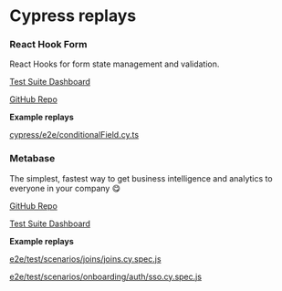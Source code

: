 # Cypress replays

### React Hook Form

React Hooks for form state management and validation.  

[Test Suite Dashboard](https://app.replay.io/team/invitation?code=2a993196-8eff-4e30-a53f-e194fd583cb3)

[GitHub Repo](https://github.com/react-hook-form/react-hook-form) 

**Example replays**

[cypress/e2e/conditionalField.cy.ts](https://app.replay.io/recording/cypresse2econditionalfieldcyts--1a098592-1330-4e81-9391-dce178fc1ce2?point=12007186486599799461387092367507530&time=4687.086146682189)

### Metabase

The simplest, fastest way to get business intelligence and analytics to everyone in your company 😋

[GitHub Repo](https://github.com/metabase/metabase/)

[Test Suite Dashboard](https://app.replay.io/team/invitation?code=5b98b891-4d14-453a-8638-34f1430f9c57)

**Example replays**

[e2e/test/scenarios/joins/joins.cy.spec.js](https://app.replay.io/recording/e2etestscenariosjoinsjoinscyspecjs--7b58d09f-bc6d-4021-aeee-0e37d93620a9?e2e=&apiKey=)

[e2e/test/scenarios/onboarding/auth/sso.cy.spec.js](https://app.replay.io/recording/e2etestscenariosonboardingauthssocyspecjs--894a9acb-94f9-4138-93af-f0cdd7bd5c39?e2e=&apiKey=&point=328737295000610932555471163488206848&time=122013)